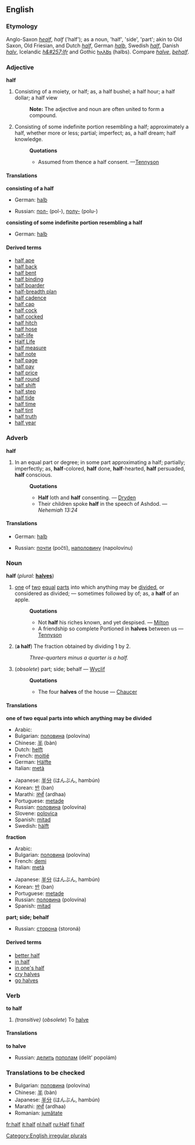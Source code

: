 {{webster}}
==English==

{{rank|mother|often|themselves|268|half|certain|sent|keep}}

===Etymology===
Anglo-Saxon ''[[healf]]'', ''half'' ('half'); as a noun, 'half', 'side', 'part'; akin to Old Saxon, Old Friesian, and Dutch ''[[half#Dutch|half]]'', German ''[[halb]]'', Swedish ''[[half#Swedish|half]]'', Danish ''[[halv]]'', Icelandic ''[[h&#257;lfr]]'' and Gothic [[𐌷𐌰𐌻𐌱𐍃]] (halbs). Compare ''[[halve]]'', ''[[behalf]]''.

===Adjective===
'''half'''

#Consisting of a moiety, or half; as, a half bushel; a half hour; a half dollar; a half view
#:'''Note:''' The adjective and noun are often united to form a compound.
#Consisting of some indefinite portion resembling a half; approximately a half, whether more or less; partial; imperfect; as, a half dream; half knowledge.
#:'''Quotations'''
#:*Assumed from thence a half consent. —[[Tennyson]]

====Translations====

'''consisting of a half'''
{{top}}
*German: [[halb]]
{{mid}}
*Russian: [[пол-]] (pol-), [[полу-]] (polu-)
{{bottom}}

'''consisting of some indefinite portion resembling a half'''
{{top}}
*German: [[halb]]
{{mid}}
{{bottom}}

====Derived terms====
<!--Note: many of these are or may be hyphenated-->
*[[half ape]]<!-- (''zoölogy'') a lemur-->
*[[half back]]<!-- (''football'') See under 2d [[back]]-->
*[[half bent]]<!-- the first notch, for the [[sear point]] to enter, in the tumbler of a gunlock; the halfcock notch-->
*[[half binding]]<!-- a style of bookbinding in which only the back and corners are in leather-->
*[[half boarder]]<!-- one who boards in part; specifically, a scholar at a boarding school who takes dinner only-->
*[[half-breadth plan]]<!-- (''shipbuilding'') a horizontal plan of the half a vessel, divided lengthwise, showing the lines-->
*[[half cadence]]<!-- (''music'') a cadence on the dominant-->
*[[half cap]]<!-- (''obsolete'') a slight salute with the cap. — Shakespeare-->
*[[half cock]]<!-- the position of the cock of a gun when retained by the first notch-->
*[[half cocked]]<!-- or '''halfcocked:''' unprepared, lacking forethought; — as in go off '''half cocked'''-->
*[[half hitch]]<!-- a sailor’s knot in a rope; half of a clove hitch-->
*[[half hose]]<!-- short stockings; socks-->
*[[half-life]]<!-- The time taken for a given radioactive element to decay to half its number.-->
*[[Half Life]]<!-- A computer game-->
*[[half measure]]<!-- an imperfect or weak line of action-->
*[[half note]]<!-- (''music'') a minim, one half of a semibreve-->
*[[half page]]<!-- half of a single page, of a book.-->
*[[half pay]]<!-- half of the wages or salary; reduced pay; as, an officer on '''half pay'''-->
*[[half price]]<!-- half the ordinary price; or a price much reduced-->
*[[half round]]<!--
**(''architecture'') A molding of semicircular section
**(''mechanical'') Having one side flat and the other rounded; — said of a file-->
*[[half shift]]<!-- (''music'') a position of the hand, between the open position and the first shift, in playing on the violin and kindred instruments. See [[shift]]-->
*[[half step]]<!-- (''music'') a semitone; the smallest difference of pitch or interval, used in music-->
*[[half tide]]<!-- the time or state of the tide equally distant from ebb and flood-->
*[[half time]]<!-- half the ordinary time for work or attendance; as, the half-time system-->
*[[half tint]]<!-- (''fine arts'') a middle or intermediate tint, as in drawing or painting. See [[demitint]]-->
*[[half truth]]<!-- a statement only partially true, or which gives only a part of the truth. — [[Mrs. Browning]]-->
*[[half year]]<!-- the space of six months; one term of a school when there are two terms in a year.-->

===Adverb===
'''half'''

#In an equal part or degree; in some part approximating a half; partially; imperfectly; as, '''half'''-colored, '''half''' done, '''half'''-hearted, '''half''' persuaded, '''half''' conscious.
#:'''Quotations'''
#:*'''Half''' loth and '''half''' consenting. — [[Dryden]]
#:*Their children spoke '''half''' in the speech of Ashdod. — ''Nehemiah 13:24''

====Translations====
{{top}}
*German: [[halb]]
{{mid}}
*Russian: [[почти]] (počtí), [[наполовину]] (napolovínu)
{{bottom}}

===Noun===
'''half''' (''plural:'' '''[[halves]]''')

#[[one]] of [[two]] [[equal]] [[part]]s into which anything may be [[divide]]d, or considered as divided; — sometimes followed by of; as, a '''half''' of an apple.
#:'''Quotations'''
#:*Not '''half''' his riches known, and yet despised. — [[Milton]]
#:*A friendship so complete Portioned in '''halves''' between us — [[Tennyson]]
#{{arithmetic}} ('''a half''') The fraction obtained by dividing 1 by 2.
#:''Three-quarters minus a quarter is a half.''
#(''obsolete'') part; side; behalf — [[Wyclif]]
#:'''Quotations'''
#:*The four '''halves''' of the house — [[Chaucer]]

====Translations====

'''one of two equal parts into which anything may be divided'''
{{top}}
*Arabic: {{ARchar|[[نصف]]}} {{Unicode|(nuʂf)}}
*Bulgarian: [[половина]] (polovína) {{f}}
*Chinese: [[半]] (bàn)
*Dutch: [[helft]]
*French: [[moitié]] {{f}}
*German: [[Hälfte]] {{f}}
*Italian: [[metà]] {{f}}
{{mid}}
*Japanese: [[半分]] (はんぶん, hambún)
*Korean: [[반]] (ban)
*Marathi: [[अर्धा]] (ardhaa)
*Portuguese: [[metade]] {{f}}
*Russian: [[половина]] (polovína) {{f}}
*Slovene: [[polovica]] {{f}}
*Spanish: [[mitad]] {{f}}
*Swedish: [[hälft]]
{{bottom}}

'''fraction'''
{{top}}
*Arabic: {{ARchar|[[نصف]]}} {{Unicode|(nuʂf)}}
*Bulgarian: [[половина]] (polovína) {{f}}
*French: [[demi]] {{m}}
*Italian: [[metà]] {{f}}
{{mid}}
*Japanese: [[半分]] (はんぶん, hambún)
*Korean: [[반]] (ban)
*Portuguese: [[metade]] {{f}}
*Russian: [[половина]] (polovína) {{f}}
*Spanish: [[mitad]] {{f}}
{{bottom}}

'''part; side; behalf'''
{{top}}
{{mid}}
*Russian: [[сторона]] (storoná) {{f}}
{{bottom}}

====Derived terms====
*[[better half]]
*[[in half]]<!-- (''colloquial'') an expression sometimes used improperly instead of in or into halves; as, to cut in half. — [[Dickens]]-->
*[[in one's half]]<!-- [[on one's half]]: (''obsolete'') in one's behalf; on one's part-->
*[[cry halves]]<!-- to claim an equal share with another-->
*[[go halves]]<!-- to share equally between two.-->

===Verb===
'''to half'''

#''(transitive)'' (''obsolete'') To [[halve]]<!--. — [[Sir H. Wotton]]-->

====Translations====

'''to halve'''
{{top}}
{{mid}}
*Russian: [[делить]] [[пополам]] (delít’ popolám)
{{bottom}}

===Translations to be checked===
<!--Remove this section once all of the translations below have been moved into the tables above.-->
{{checktrans}}

*Bulgarian: [[половина]] (polovína) {{f}}
*Chinese: [[半]] (bàn)
*Japanese: [[半分]] (はんぶん, hambún)
*Marathi: [[अर्धा]] (ardhaa)
*Romanian: [[jumătate]]

[[Category:English irregular plurals]]

[[fr:half]]
[[it:half]]
[[nl:half]]
[[ru:Half]]
[[fi:half]]